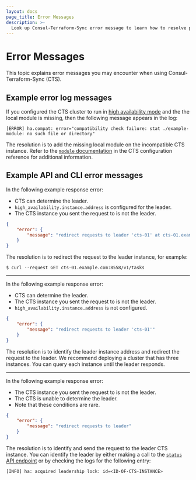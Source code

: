 ```yaml
---
layout: docs
page_title: Error Messages
description: >-
  Look up Consul-Terraform-Sync error message to learn how to resolve potential issues using CTS.
---
```


# Error Messages

This topic explains error messages you may encounter when using Consul-Terraform-Sync (CTS). 

## Example error log messages

If you configured the CTS cluster to run in [high availability mode](/docs/nia/usage/run-ha) and the the local module is missing, then the following message appears in the log:

```shell-session
[ERROR] ha.compat: error="compatibility check failure: stat ./example-module: no such file or directory"
```

The resolution is to add the missing local module on the incompatible CTS instance. Refer to the [`module` documentation](/docs/nia/configuration#module) in the CTS configuration reference for additional information. 

## Example API and CLI error messages

In the following example response error:

- CTS can determine the leader.
- `high_availability.instance.address` is configured for the leader.
- The CTS instance you sent the request to is not the leader.


```json
{
    "error": {
        "message": "redirect requests to leader 'cts-01' at cts-01.example.com:8558"
    }
}
```

The resolution is to redirect the request to the leader instance, for example:

```shell-session
$ curl --request GET cts-01.example.com:8558/v1/tasks
```
---
In the following example response error:

* CTS can determine the leader.
* The CTS instance you sent the request to is not the leader.
* `high_availability.instance.address` is not configured.

```json
{
    "error": {
        "message": "redirect requests to leader 'cts-01'"
    }
}
```
The resolution is to identify the leader instance address and redirect the request to the leader. We recommend deploying a cluster that has three instances. You can query each instance until the leader responds. 

---

In the following example response error:

* The CTS instance you sent the request to is not the leader. 
* The CTS is unable to determine the leader. 
* Note that these conditions are rare.

```json
{
    "error": {
        "message": "redirect requests to leader"
    }
}
```
The resolution is to identify and send the request to the leader CTS instance. You can identify the leader by either making a call to the [`status` API endpoint](/docs/nia/api/status) or by checking the logs for the following entry:

```shell-session
[INFO] ha: acquired leadership lock: id=<ID-OF-CTS-INSTANCE>
```

